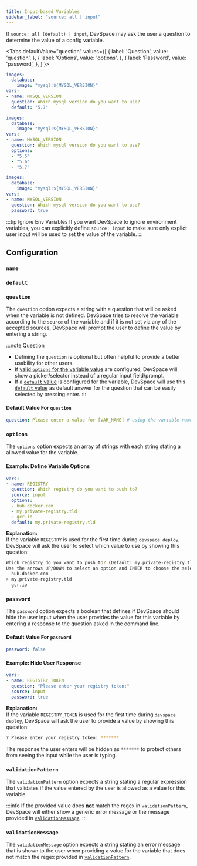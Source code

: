 ```yaml
---
title: Input-based Variables
sidebar_label: "source: all | input"
---
```



If `source: all (default) | input`, DevSpace may ask the user a question to determine the value of a config variable.

<Tabs
  defaultValue="question"
  values={[
    { label: 'Question', value: 'question', },
    { label: 'Options', value: 'options', },
    { label: 'Password', value: 'password', },
  ]
}>
<TabItem value="question">

```yaml {3,5-7}
images:
  database:
    image: "mysql:${MYSQL_VERSION}"
vars:
- name: MYSQL_VERSION
  question: Which mysql version do you want to use?
  default: "5.7"
```

</TabItem>
<TabItem value="options">

```yaml {3,5-10}
images:
  database:
    image: "mysql:${MYSQL_VERSION}"
vars:
- name: MYSQL_VERSION
  question: Which mysql version do you want to use?
  options:
  - "5.5"
  - "5.6"
  - "5.7"
```

</TabItem>
<TabItem value="password">

```yaml {3,5-7}
images:
  database:
    image: "mysql:${MYSQL_VERSION}"
vars:
- name: MYSQL_VERSION
  question: Which mysql version do you want to use?
  password: true
```

</TabItem>
</Tabs>

:::tip Ignore Env Variables
If you want DevSpace to ignore environment variables, you can explicitly define `source: input` to make sure only explict user input will be used to set the value of the variable.
:::

<FragmentVarsForceString/>


## Configuration

### `name`

<FragmentVarsName/>


### `default`

<FragmentVarsDefault/>


### `question`
The `question` option expects a string with a question that will be asked when the variable is not defined. DevSpace tries to resolve the variable according to the `source` of the variable and if it is not set via any of the accepted sources, DevSpace will prompt the user to define the value by entering a string.

:::note Question
- Defining the `question` is optional but often helpful to provide a better usability for other users.
- If [valid `options` for the variable value](#options) are configured, DevSpace will show a picker/selector instead of a regular input field/prompt.
- If a [`default` value](#default) is configured for the variable, DevSpace will use this [`default` value](#default) as default answer for the question that can be easily selected by pressing enter.
:::

#### Default Value For `question`
```yaml
question: Please enter a value for [VAR_NAME] # using the variable name
```


### `options`
The `options` option expects an array of strings with each string stating a allowed value for the variable.

#### Example: Define Variable Options
```yaml
vars:
- name: REGISTRY
  question: Which registry do you want to push to?
  source: input
  options:
  - hub.docker.com
  - my.private-registry.tld
  - gcr.io
  default: my.private-registry.tld
```
**Explanation:**  
If the variable `REGISTRY` is used for the first time during `devspace deploy`, DevSpace will ask the user to select which value to use by showing this question:
```bash
Which registry do you want to push to? (Default: my.private-registry.tld)
Use the arrows UP/DOWN to select an option and ENTER to choose the selected option.
  hub.docker.com
> my.private-registry.tld
  gcr.io
```

### `password`
The `password` option expects a boolean that defines if DevSpace should hide the user input when the user provides the value for this variable by entering a response to the question asked in the command line.

#### Default Value For `password`
```yaml
password: false
```

#### Example: Hide User Response
```yaml
vars:
- name: REGISTRY_TOKEN
  question: "Please enter your registry token:"
  source: input
  password: true
```
**Explanation:**  
If the variable `REGISTRY_TOKEN` is used for the first time during `devspace deploy`, DevSpace will ask the user to provide a value by showing this question:
```bash
? Please enter your registry token: *******
```
The response the user enters will be hidden as `*******` to protect others from seeing the input while the user is typing.


### `validationPattern`
The `validationPattern` option expects a string stating a regular expression that validates if the value entered by the user is allowed as a value for this variable.

:::info
If the provided value does **<u>not</u>** match the regex in `validationPattern`, DevSpace will either show a generic error message or the message provided in [`validationMessage`](#validationmessage).
:::

### `validationMessage`
The `validationMessage` option expects a string stating an error message that is shown to the user when providing a value for the variable that does not match the regex provided in [`validationPattern`](#validationpattern).
